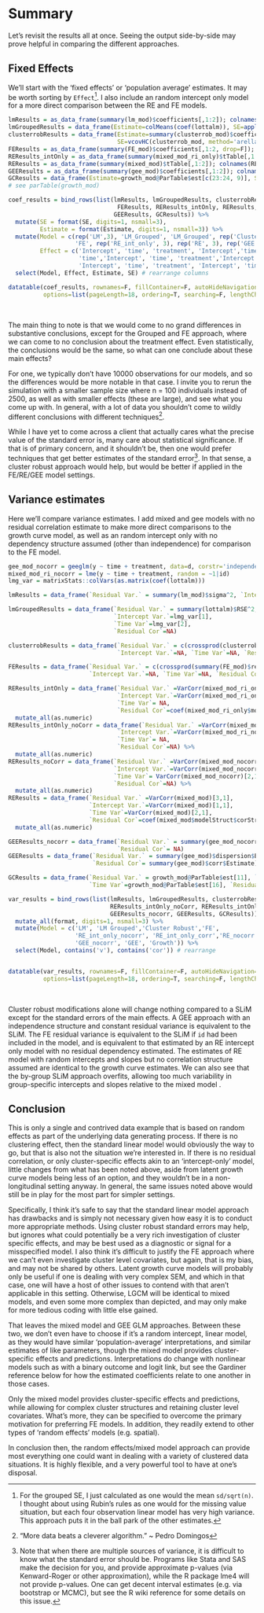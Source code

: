 # Summary

Let's revisit the results all at once. Seeing the output side-by-side may prove helpful in comparing the different approaches.

## Fixed Effects

We'll start with the 'fixed effects' or 'population average' estimates. It may be worth sorting by `Effect`[^lmgroupedSE].  I also include an random intercept only model for a more direct comparison between the RE and FE models.

```r
lmResults = as_data_frame(summary(lm_mod)$coefficients[,1:2]); colnames(lmResults)[2]='SE'
lmGroupedResults = data_frame(Estimate=colMeans(coef(lottalm)), SE=apply(coef(lottalm), 2, sd)/sqrt(n))
clusterrobResults = data_frame(Estimate=summary(clusterrob_mod)$coefficients[,1], 
                               SE=vcovHC(clusterrob_mod, method='arellano', cluster='group') %>% diag %>% sqrt)
FEResults = as_data_frame(summary(FE_mod)$coefficients[,1:2, drop=F]); colnames(FEResults)[2]='SE'
REResults_intOnly = as_data_frame(summary(mixed_mod_ri_only)$tTable[,1:2]); colnames(REResults_intOnly)= c('Estimate', 'SE')
REResults = as_data_frame(summary(mixed_mod)$tTable[,1:2]); colnames(REResults)= c('Estimate', 'SE')
GEEResults = as_data_frame(summary(gee_mod)$coefficients[,1:2]); colnames(GEEResults)[2]='SE'
GCResults = data_frame(Estimate=growth_mod@ParTable$est[c(23:24, 9)], SE=growth_mod@ParTable$se[c(23:24, 9)])
# see parTable(growth_mod)

coef_results = bind_rows(list(lmResults, lmGroupedResults, clusterrobResults,
                               FEResults, REResults_intOnly, REResults, 
                              GEEResults, GCResults)) %>% 
  mutate(SE = format(SE, digits=1, nsmall=3),
         Estimate = format(Estimate, digits=1, nsmall=3)) %>% 
  mutate(Model = c(rep('LM',3), 'LM_Grouped', 'LM_Grouped', rep('Cluster Robust', 3),
                   'FE', rep('RE_int_only', 3), rep('RE', 3), rep('GEE', 3), rep('Growth',3)),
         Effect = c('Intercept', 'time', 'treatment', 'Intercept','time', 'Intercept', 'time', 'treatment',
                    'time','Intercept', 'time', 'treatment','Intercept', 'time', 'treatment', 
                    'Intercept', 'time', 'treatment', 'Intercept', 'time', 'treatment')) %>% 
  select(Model, Effect, Estimate, SE) # rearrange columns

datatable(coef_results, rownames=F, fillContainer=F, autoHideNavigation=F,  
          options=list(pageLength=18, ordering=T, searching=F, lengthChange=F, caption=F, paging=F))
```

<br>

The main thing to note is that we would come to no grand differences in substantive conclusions, except for the Grouped and FE approach, where we can come to no conclusion about the treatment effect.  Even statistically, the conclusions would be the same, so what can one conclude about these main effects?

For one, we typically don't have 10000 observations for our models, and so the differences would be more notable in that case.  I invite you to rerun the simulation with a smaller sample size where n = 100 individuals instead of 2500, as well as with smaller effects (these are large), and see what you come up with.  In general, with a lot of data you shouldn't come to wildly different conclusions with different techniques[^moardata].

While I have yet to come across a client that actually cares what the precise value of the standard error is, many care about statistical significance.  If that is of primary concern, and it shouldn't be, then one would prefer techniques that get better estimates of the standard error[^seproblems].  In that sense, a cluster robust approach would help, but would be better if applied in the FE/RE/GEE model settings.


## Variance estimates

Here we'll compare variance estimates.  I add mixed and gee models with no residual correlation estimate to make more direct comparisons to the growth curve model, as well as an random intercept only with no dependency structure assumed (other than independence) for comparison to the FE model.

```r
gee_mod_nocorr = geeglm(y ~ time + treatment, data=d, corstr='independence', id=id, waves=time)
mixed_mod_ri_nocorr = lme(y ~ time + treatment, random = ~1|id)
lmg_var = matrixStats::colVars(as.matrix(coef(lottalm)))

lmResults = data_frame(`Residual Var.` = summary(lm_mod)$sigma^2, `Intercept Var.`=NA, `Time Var`=NA, `Residual Cor`=NA)

lmGroupedResults = data_frame(`Residual Var.` = summary(lottalm)$RSE^2, 
                              `Intercept Var.`=lmg_var[1], 
                              `Time Var`=lmg_var[2], 
                              `Residual Cor`=NA)

clusterrobResults = data_frame(`Residual Var.` = c(crossprod(clusterrob_mod$residuals)/clusterrob_mod$df.residual),
                               `Intercept Var.`=NA, `Time Var`=NA, `Residual Cor`=NA)

FEResults = data_frame(`Residual Var.` = c(crossprod(summary(FE_mod)$residuals)/summary(FE_mod)$df.residual), 
                       `Intercept Var.`=NA, `Time Var`=NA, `Residual Cor`=NA)

REResults_intOnly = data_frame(`Residual Var.` =VarCorr(mixed_mod_ri_only)[2,1], 
                               `Intercept Var.`=VarCorr(mixed_mod_ri_only)[1,1], 
                               `Time Var`= NA, 
                               `Residual Cor`=coef(mixed_mod_ri_only$modelStruct$corStruct, unconstrained=F)) %>% 
  mutate_all(as.numeric)
REResults_intOnly_noCorr = data_frame(`Residual Var.` =VarCorr(mixed_mod_ri_nocorr)[2,1], 
                               `Intercept Var.`=VarCorr(mixed_mod_ri_nocorr)[1,1], 
                               `Time Var`= NA, 
                               `Residual Cor`=NA) %>% 
  mutate_all(as.numeric)
REResults_noCorr = data_frame(`Residual Var.` =VarCorr(mixed_mod_nocorr)[3,1], 
                              `Intercept Var.`=VarCorr(mixed_mod_nocorr)[1,1], 
                              `Time Var`= VarCorr(mixed_mod_nocorr)[2,1], 
                              `Residual Cor`=NA) %>% 
  mutate_all(as.numeric)
REResults = data_frame(`Residual Var.` =VarCorr(mixed_mod)[3,1], 
                       `Intercept Var.`=VarCorr(mixed_mod)[1,1], 
                       `Time Var`=VarCorr(mixed_mod)[2,1], 
                       `Residual Cor`=coef(mixed_mod$modelStruct$corStruct, unconstrained=F)) %>% 
  mutate_all(as.numeric)

GEEResults_nocorr = data_frame(`Residual Var.` = summary(gee_mod_nocorr)$dispersion$Estimate, `Intercept Var.`=NA, `Time Var`=NA, 
                               `Residual Cor`= NA)
GEEResults = data_frame(`Residual Var.` = summary(gee_mod)$dispersion$Estimate, `Intercept Var.`=NA, `Time Var`=NA, 
                        `Residual Cor`= summary(gee_mod)$corr$Estimate)

GCResults = data_frame(`Residual Var.` = growth_mod@ParTable$est[11], `Intercept Var.`=growth_mod@ParTable$est[15], 
                       `Time Var`=growth_mod@ParTable$est[16], `Residual Cor`=NA)

var_results = bind_rows(list(lmResults, lmGroupedResults, clusterrobResults, FEResults, 
                             REResults_intOnly_noCorr, REResults_intOnly, REResults_noCorr, REResults, 
                             GEEResults_nocorr, GEEResults, GCResults)) %>% 
  mutate_all(format, digits=1, nsmall=3) %>% 
  mutate(Model = c('LM', 'LM Grouped','Cluster Robust','FE', 
                   'RE_int_only_nocorr', 'RE_int_only_corr','RE_nocorr', 'RE_full', 
                   'GEE_nocorr', 'GEE', 'Growth')) %>% 
  select(Model, contains('v'), contains('cor')) # rearrange


datatable(var_results, rownames=F, fillContainer=F, autoHideNavigation=F,  
          options=list(pageLength=18, ordering=T, searching=F, lengthChange=F, caption=F, paging=F))
```

<br>

Cluster robust modifications alone will change nothing compared to a SLiM except for the standard errors of the main effects. A GEE approach with an independence structure and constant residual variance is equivalent to the SLiM. The FE residual variance is equivalent to the SLiM if `id` had been included in the model, and is equivalent to that estimated by an RE intercept only model with no residual dependency estimated.  The estimates of RE model with random intercepts and slopes but no correlation structure assumed are identical to the growth curve estimates.  We can also see that the by-group SLiM approach overfits, allowing too much variability in group-specific intercepts and slopes relative to the mixed model .

## Conclusion

This is only a single and contrived data example that is based on random effects as part of the underlying data generating process.  If there is no clustering effect, then the standard linear model would obviously the way to go, but that is also not the situation we're interested in.  If there is no residual correlation, or only cluster-specific effects akin to an 'intercept-only' model, little changes from what has been noted above, aside from latent growth curve models being less of an option, and they wouldn't be in a non-longitudinal setting anyway.  In general, the same issues noted above would still be in play for the most part for simpler settings.

Specifically, I think it's safe to say that the standard linear model approach has drawbacks and is simply not necessary given how easy it is to conduct more appropriate methods.  Using cluster robust standard errors may help, but ignores what could potentially be a very rich investigation of cluster specific effects, and may be best used as a diagnostic or signal for a misspecified model.  I also think it's difficult to justify the FE approach where we can't even investigate cluster level covariates, but again, that is my bias, and may not be shared by others.  Latent growth curve models will probably only be useful if one is dealing with very complex SEM, and which in that case, one will have a host of other issues to contend with that aren't applicable in this setting.  Otherwise, LGCM will be identical to mixed models, and even some more complex than depicted, and may only make for more tedious coding with little else gained.

That leaves the mixed model and GEE GLM approaches. Between these two, we don't even have to choose if it's a random intercept, linear model, as they would have similar 'population-average' interpretations, and similar estimates of like parameters, though the mixed model provides cluster-specific effects and predictions.  Interpretations do change with nonlinear models such as with a binary outcome and logit link, but see the Gardiner reference below for how the estimated coefficients relate to one another in those cases.

Only the mixed model provides cluster-specific effects and predictions, while allowing for complex cluster structures and retaining cluster level covariates. What's more, they can be specified to overcome the primary motivation for preferring FE models. In addition, they readily extend to other types of 'random effects' models (e.g. spatial).

In conclusion then, the random effects/mixed model approach can provide most everything one could want in dealing with a variety of clustered data situations. It is highly flexible, and a very powerful tool to have at one's disposal.


[^lmgroupedSE]: For the grouped SE, I just calculated as one would the mean `sd/sqrt(n)`.  I thought about using Rubin's rules as one would for the missing value situation, but each four observation linear model has very high variance. This approach puts it in the ball park of the other estimates.

[^seproblems]: Note that when there are multiple sources of variance, it is difficult to know what the standard error should be. Programs like Stata and SAS make the decision for you, and provide approximate p-values (via Kenward-Roger or other approximation), while the R package <span class="pack">lme4</span> will not provide p-values.  One can get decent interval estimates (e.g. via bootstrap or MCMC), but see the R wiki reference for some details on this issue.

[^moardata]: "More data beats a cleverer algorithm." ~  Pedro Domingos
